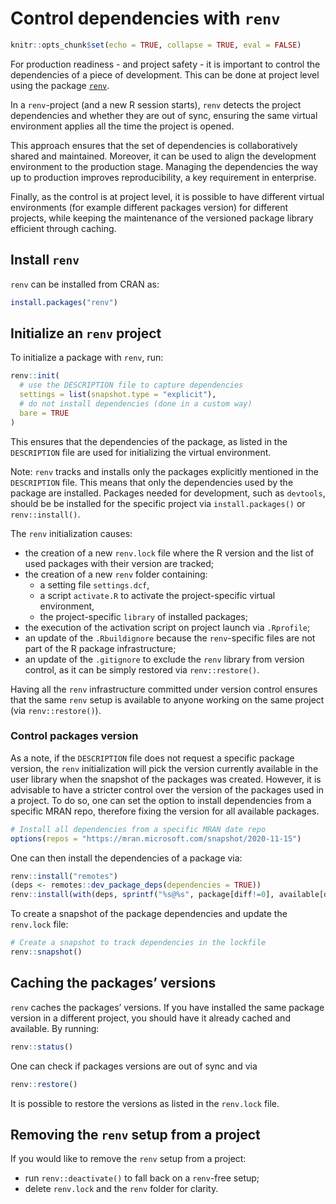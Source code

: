 # Control dependencies with `renv`

```r
knitr::opts_chunk$set(echo = TRUE, collapse = TRUE, eval = FALSE)
```
For production readiness - and project safety - it is important to control the dependencies of a piece of development. This can be done at project level using the package [`renv`](https://rstudio.github.io/renv/).

In a `renv`-project (and a new R session starts), `renv` detects the project dependencies and whether they are out of sync, ensuring the same virtual environment applies all the time the project is opened.

This approach ensures that the set of dependencies is collaboratively shared and maintained. Moreover, it can be used to align the development environment to the production stage. Managing the dependencies the way up to production improves reproducibility, a key requirement in enterprise.

Finally, as the control is at project level, it is possible to have different virtual environments (for example different packages version) for different projects, while keeping the maintenance of the versioned package library efficient through caching.

## Install `renv`

`renv` can be installed from CRAN as:

```r
install.packages("renv")
```

## Initialize an `renv` project

To initialize a package with `renv`, run:

```r
renv::init(
  # use the DESCRIPTION file to capture dependencies
  settings = list(snapshot.type = "explicit"),
  # do not install dependencies (done in a custom way)
  bare = TRUE
)
```

This ensures that the dependencies of the package, as listed in the `DESCRIPTION` file are used for initializing the virtual environment. 

Note: `renv` tracks and installs only the packages explicitly mentioned in the `DESCRIPTION` file. This means that only the dependencies used by the package are installed. Packages needed for development, such as `devtools`, should be be installed for the specific project via `install.packages()` or `renv::install()`.

The `renv` initialization causes:

- the creation of a new `renv.lock` file where the R version and the list of used packages with their version are tracked;
- the creation of a new `renv` folder containing:
    - a setting file `settings.dcf`,
    - a script `activate.R` to activate the project-specific virtual environment,
    - the project-specific `library` of installed packages;
- the execution of the activation script on project launch via `.Rprofile`;
- an update of the `.Rbuildignore` because the `renv`-specific files are not part of the R package infrastructure;
- an update of the `.gitignore` to exclude the `renv` library from version control, as it can be simply restored via `renv::restore()`.

Having all the `renv` infrastructure committed under version control ensures that the same `renv` setup is available to anyone working on the same project (via `renv::restore()`).

### Control packages version

As a note, if the `DESCRIPTION` file does not request a specific package version, the `renv` initialization will pick the version currently available in the user library when the snapshot of the packages was created. However, it is advisable to have a stricter control over the version of the packages used in a project. To do so, one can set the option to install dependencies from a specific MRAN repo, therefore fixing the version for all available packages.

```r
# Install all dependencies from a specific MRAN date repo
options(repos = "https://mran.microsoft.com/snapshot/2020-11-15")
```

One can then install the dependencies of a package via:

```r
renv::install("remotes")
(deps <- remotes::dev_package_deps(dependencies = TRUE))
renv::install(with(deps, sprintf("%s@%s", package[diff!=0], available[diff!=0])))
```

To create a snapshot of the package dependencies and update the `renv.lock` file:

```r
# Create a snapshot to track dependencies in the lockfile
renv::snapshot()
```

## Caching the packages' versions

`renv` caches the packages' versions. If you have installed the same package version in a different project, you should have it already cached and available. By running:

```r
renv::status()
```

One can check if packages versions are out of sync and via 

```r
renv::restore()
```

It is possible to restore the versions as listed in the `renv.lock` file.

## Removing the `renv` setup from a project

If you would like to remove the `renv` setup from a project:

- run `renv::deactivate()` to fall back on a `renv`-free setup;
- delete `renv.lock` and the `renv` folder for clarity.
